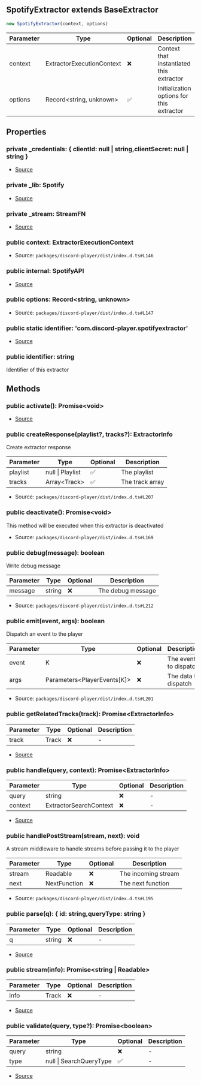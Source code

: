 ## SpotifyExtractor extends BaseExtractor

```typescript
new SpotifyExtractor(context, options)
```
| Parameter | Type | Optional | Description |
| ----------- | ----------- | ----------- | ----------- |
| context | ExtractorExecutionContext | ❌ | Context that instantiated this extractor |
| options | Record\<string, unknown> | ✅ | Initialization options for this extractor |

## Properties
### private  _credentials: \{ clientId: null \| string,clientSecret: null \| string }
- [Source](https://github.com/Androz2091/discord-player/blob/3861a2c/packages/extractor/src/extractors/SpotifyExtractor.ts#L14)
### private  _lib: Spotify
- [Source](https://github.com/Androz2091/discord-player/blob/3861a2c/packages/extractor/src/extractors/SpotifyExtractor.ts#L13)
### private  _stream: StreamFN
- [Source](https://github.com/Androz2091/discord-player/blob/3861a2c/packages/extractor/src/extractors/SpotifyExtractor.ts#L12)
### public  context: ExtractorExecutionContext
- Source: `packages/discord-player/dist/index.d.ts#L146`
### public  internal: SpotifyAPI
- [Source](https://github.com/Androz2091/discord-player/blob/3861a2c/packages/extractor/src/extractors/SpotifyExtractor.ts#L18)
### public  options: Record\<string, unknown>
- Source: `packages/discord-player/dist/index.d.ts#L147`
### public static identifier: 'com.discord\-player.spotifyextractor'
- [Source](https://github.com/Androz2091/discord-player/blob/3861a2c/packages/extractor/src/extractors/SpotifyExtractor.ts#L11)
### public  identifier: string
Identifier of this extractor
## Methods
### public  activate(): Promise\<void>
- [Source](https://github.com/Androz2091/discord-player/blob/3861a2c/packages/extractor/src/extractors/SpotifyExtractor.ts#L20)
### public  createResponse(playlist?, tracks?): ExtractorInfo
Create extractor response




| Parameter | Type | Optional | Description |
| ----------- | ----------- | ----------- | ----------- |
| playlist | null \| Playlist | ✅ | The playlist |
| tracks | Array\<Track> | ✅ | The track array |


- Source: `packages/discord-player/dist/index.d.ts#L207`
### public  deactivate(): Promise\<void>
This method will be executed when this extractor is deactivated





- Source: `packages/discord-player/dist/index.d.ts#L169`
### public  debug(message): boolean
Write debug message




| Parameter | Type | Optional | Description |
| ----------- | ----------- | ----------- | ----------- |
| message | string | ❌ | The debug message |


- Source: `packages/discord-player/dist/index.d.ts#L212`
### public  emit(event, args): boolean
Dispatch an event to the player




| Parameter | Type | Optional | Description |
| ----------- | ----------- | ----------- | ----------- |
| event | K | ❌ | The event to dispatch |
| args | Parameters\<PlayerEvents\[K]> | ❌ | The data to dispatch |


- Source: `packages/discord-player/dist/index.d.ts#L201`
### public  getRelatedTracks(track): Promise\<ExtractorInfo>
| Parameter | Type | Optional | Description |
| ----------- | ----------- | ----------- | ----------- |
| track | Track | ❌ | - |


- [Source](https://github.com/Androz2091/discord-player/blob/3861a2c/packages/extractor/src/extractors/SpotifyExtractor.ts#L39)
### public  handle(query, context): Promise\<ExtractorInfo>
| Parameter | Type | Optional | Description |
| ----------- | ----------- | ----------- | ----------- |
| query | string | ❌ | - |
| context | ExtractorSearchContext | ❌ | - |


- [Source](https://github.com/Androz2091/discord-player/blob/3861a2c/packages/extractor/src/extractors/SpotifyExtractor.ts#L45)
### public  handlePostStream(stream, next): void
A stream middleware to handle streams before passing it to the player




| Parameter | Type | Optional | Description |
| ----------- | ----------- | ----------- | ----------- |
| stream | Readable | ❌ | The incoming stream |
| next | NextFunction | ❌ | The next function |


- Source: `packages/discord-player/dist/index.d.ts#L195`
### public  parse(q): \{ id: string,queryType: string }
| Parameter | Type | Optional | Description |
| ----------- | ----------- | ----------- | ----------- |
| q | string | ❌ | - |


- [Source](https://github.com/Androz2091/discord-player/blob/3861a2c/packages/extractor/src/extractors/SpotifyExtractor.ts#L285)
### public  stream(info): Promise\<string \| Readable>
| Parameter | Type | Optional | Description |
| ----------- | ----------- | ----------- | ----------- |
| info | Track | ❌ | - |


- [Source](https://github.com/Androz2091/discord-player/blob/3861a2c/packages/extractor/src/extractors/SpotifyExtractor.ts#L266)
### public  validate(query, type?): Promise\<boolean>
| Parameter | Type | Optional | Description |
| ----------- | ----------- | ----------- | ----------- |
| query | string | ❌ | - |
| type | null \| SearchQueryType | ✅ | - |


- [Source](https://github.com/Androz2091/discord-player/blob/3861a2c/packages/extractor/src/extractors/SpotifyExtractor.ts#L27)
